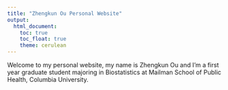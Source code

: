 ```yaml
---
title: "Zhengkun Ou Personal Website"
output: 
  html_document:
    toc: true
    toc_float: true
    theme: cerulean
---
```


Welcome to my personal website, my name is Zhengkun Ou and I'm a first year graduate student majoring in Biostatistics at Mailman School of Public Health, Columbia University. 



